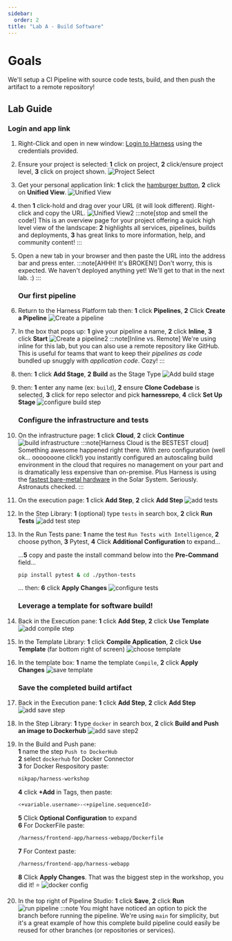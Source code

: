 ```yaml
---
sidebar:
  order: 2
title: "Lab A - Build Software"
---
```



<Update />

# Goals

We'll setup a CI Pipeline with source code tests, build, and then push the artifact to a remote repository!

## Lab Guide

### Login and app link

1. Right-Click and open in new window: [Login to Harness](https://app.harness.io/ng/account/?account/module/cd/orgs/?org/projects/?project/pipelines) using the credentials provided.
1. Ensure your project is selected: **1** click on project, **2** click/ensure project level, **3** click on project shown.
   ![Project Select](events/harnessproject.png)
1. Get your personal application link: **1** click the [hamburger button](https://en.wikipedia.org/wiki/Hamburger_button), **2** click on **Unified View**.
   ![Unified View](../../../img/harness_unified.png)
1. then **1** click-hold and drag over your URL (it will look different). Right-click and copy the URL.
   ![Unified View2](../../../img/harnessunified2.png)
   :::note[stop and smell the code!]
   This is an overview page for your project offering a quick high level view of the landscape: **2** highlights all services, pipelines, builds and deployments, **3** has great links to more information, help, and community content!
   :::
1. Open a new tab in your browser and then paste the URL into the address bar and press enter.
   :::note[AHHH! It's BROKEN!]
   Don't worry, this is expected. We haven't deployed anything yet! We'll get to that in the next lab. :)
   :::

   ### Our first pipeline

1. Return to the Harness Platform tab then: **1** click **Pipelines**, **2** Click **Create a Pipeline**
   ![Create a pipeline](../../../img/harness1createpipeline.png)
1. In the box that pops up: **1** give your pipeline a name, **2** click **Inline**, **3** click **Start**
   ![Create a pipeline2](../../../img/harness1create.png)
   :::note[Inline vs. Remote]
   We're using inline for this lab, but you can also use a remote repository like GitHub. This is useful for teams that want to keep their _pipelines as code_ bundled up snuggly with _application code_. Cozy!
   :::
1. then: **1** click **Add Stage**, **2** **Build** as the Stage Type
   ![Add build stage](../../../img/harness1addbuild.png)
1. then: **1** enter any name (ex: `build`), **2** ensure **Clone Codebase** is selected, **3** click for repo selector and pick **harnessrepo**, **4** click **Set Up Stage**
   ![configure build step](../../../img/harness1buildsetup.png)

   ### Configure the infrastructure and tests

1. On the infrastructure page: **1** click **Cloud**, **2** click **Continue**
   ![build infrastructure](../../../img/harness1infra.png)
   :::note[Harness Cloud is the BESTEST cloud]
   Something awesome happened right there. With zero configuration (well ok... ooooooone click!) you instantly configured an autoscaling build environment in the cloud that requires no management on your part and is dramatically less expensive than on-premise.
   Plus Harness is using the [fastest bare-metal hardware](https://www.harness.io/products/continuous-integration/ci-cloud) in the Solar System. Seriously. Astronauts checked.
   :::
1. On the execution page: **1** click **Add Step**, **2** click **Add Step**
   ![add tests](../../../img/harness1execadd.png)
1. In the Step Library: **1** (optional) type `tests` in search box, **2** click **Run Tests**
   ![add test step](../../../img/harness1addtests.png)
1. In the Run Tests pane: **1** name the test `Run Tests with Intelligence`, **2** choose python, **3** Pytest, **4** Click **Additional Configuration** to expand...

   ...**5** copy and paste the install command below into the **Pre-Command** field...

   ```bash frame="none"
   pip install pytest & cd ./python-tests
   ```

   ... then: **6** click **Apply Changes**
   ![configure tests](../../../img/harness1configrun.png)

   ### Leverage a template for software build!

1. Back in the Execution pane: **1** click **Add Step**, **2** click **Use Template**
   ![add compile step](../../../img/harness1addcompile.png)
1. In the Template Library: **1** click **Compile Application**, **2** click **Use Template** (far bottom right of screen)
   ![choose template](../../../img/harness1compiletemplate.png)
1. In the template box: **1** name the template `Compile`, **2** click **Apply Changes**
   ![save template](../../../img/harness1savecompile.png)

   ### Save the completed build artifact

1. Back in the Execution pane: **1** click **Add Step**, **2** click **Add Step**
   ![add save step](../../../img/harness1addpush.png)
1. In the Step Library: **1** type `docker` in search box, **2** click **Build and Push an image to Dockerhub**
   ![add save step2](../../../img/harness1librarydocker.png)
1. In the Build and Push pane:  
   **1** name the step `Push to DockerHub`  
   **2** select `dockerhub` for Docker Connector  
   **3** for Docker Respository paste:

   ```bash
   nikpap/harness-workshop
   ```

   **4** click **+Add** in Tags, then paste:

   ```bash
   <+variable.username>-<+pipeline.sequenceId>
   ```

   **5** Click **Optional Configuration** to expand  
   **6** For DockerFile paste:

   ```bash
   /harness/frontend-app/harness-webapp/Dockerfile
   ```

   **7** For Context paste:

   ```bash
   /harness/frontend-app/harness-webapp
   ```

   **8** Click **Apply Changes**. That was the biggest step in the workshop, you did it! ⭐️
   ![docker config](../../../img/harness1configdocker.png)

1. In the top right of Pipeline Studio: **1** click **Save**, **2** click **Run**
   ![run pipeline](../../../img/harness1run.png)
   :::note
   You might have noticed an option to pick the branch before running the pipeline. We're using `main` for simplicity, but it's a great example of how this complete build pipeline could easily be reused for other branches (or repositories or services).
